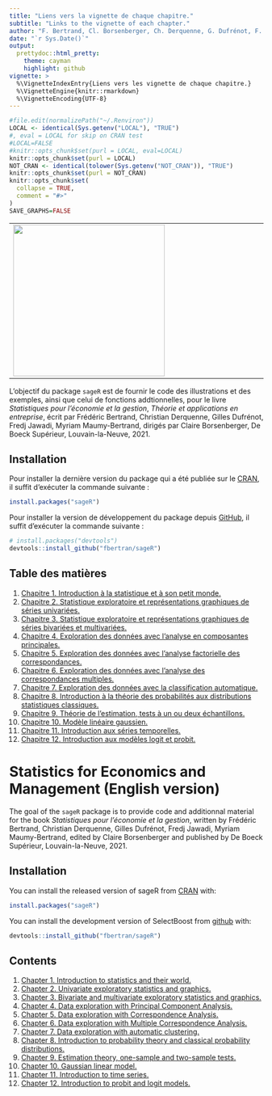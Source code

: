 ```yaml
---
title: "Liens vers la vignette de chaque chapitre."
subtitle: "Links to the vignette of each chapter."
author: "F. Bertrand, Cl. Borsenberger, Ch. Derquenne, G. Dufrénot, F. Jawadi, M. Maumy-Bertrand"
date: "`r Sys.Date()`"
output:
  prettydoc::html_pretty:
    theme: cayman
    highlight: github
vignette: >
  %\VignetteIndexEntry{Liens vers les vignette de chaque chapitre.}
  %\VignetteEngine{knitr::rmarkdown}
  %\VignetteEncoding{UTF-8}
---
```


```r
#file.edit(normalizePath("~/.Renviron"))
LOCAL <- identical(Sys.getenv("LOCAL"), "TRUE")
#, eval = LOCAL for skip on CRAN test
#LOCAL=FALSE
#knitr::opts_chunk$set(purl = LOCAL, eval=LOCAL)
knitr::opts_chunk$set(purl = LOCAL)
NOT_CRAN <- identical(tolower(Sys.getenv("NOT_CRAN")), "TRUE")
knitr::opts_chunk$set(purl = NOT_CRAN)
knitr::opts_chunk$set(
  collapse = TRUE,
  comment = "#>"
)
SAVE_GRAPHS=FALSE
```

<table align="center">
        <tr>
            <td><img src="../man/figures/9782807319448-g.jpg" align="left" width="300" style="margin:0 100px 0 0;"/></td>
            <td><img src="../man/figures/logo.png" align="right" width="200" style="margin:0 0 0 100px;"/></td>
        </tr>
</table>

L'objectif du package `sageR` est de fournir le code des illustrations et des exemples, ainsi que celui de fonctions addtionnelles, pour le livre *Statistiques pour l’économie et la gestion*, *Théorie et applications en entreprise*, écrit par Frédéric Bertrand, Christian Derquenne, Gilles Dufrénot, Fredj Jawadi, Myriam Maumy-Bertrand, dirigés par Claire Borsenberger, De Boeck Supérieur, Louvain-la-Neuve, 2021.


## Installation

Pour installer la dernière version du package qui a été publiée sur le [CRAN](https://CRAN.R-project.org), il suffit d'exécuter la commande suivante :

``` r
install.packages("sageR")
```

Pour installer la version de développement du package depuis [GitHub](https://github.com/), il suffit d'exécuter la commande suivante :

``` r
# install.packages("devtools")
devtools::install_github("fbertran/sageR")
```

## Table des matières

1. [Chapitre 1. Introduction à la statistique et à son petit monde.](https://fbertran.github.io/sageR/articles/CodeChap01.html)
2. [Chapitre 2. Statistique exploratoire et représentations graphiques de séries univariées.](https://fbertran.github.io/sageR/articles/CodeChap02.html) 
3. [Chapitre 3. Statistique exploratoire et représentations graphiques de séries bivariées et multivariées.](https://fbertran.github.io/sageR/articles/CodeChap03.html) 
4. [Chapitre 4. Exploration des données avec l'analyse en composantes principales.](https://fbertran.github.io/sageR/articles/CodeChap04.html)
5. [Chapitre 5. Exploration des données avec l'analyse factorielle des correspondances.](https://fbertran.github.io/sageR/articles/CodeChap05.html)
6. [Chapitre 6. Exploration des données avec l'analyse des correspondances multiples.](https://fbertran.github.io/sageR/articles/CodeChap06.html)
7. [Chapitre 7. Exploration des données avec la classification automatique.](https://fbertran.github.io/sageR/articles/CodeChap07.html)
8. [Chapitre 8. Introduction à la théorie des probabilités aux distributions statistiques classiques.](https://fbertran.github.io/sageR/articles/CodeChap08.html)
9. [Chapitre 9. Théorie de l'estimation, tests à un ou deux échantillons.](https://fbertran.github.io/sageR/articles/CodeChap09.html)
10. [Chapitre 10. Modèle linéaire gaussien.](https://fbertran.github.io/sageR/articles/CodeChap10.html)
11. [Chapitre 11. Introduction aux séries temporelles.](https://fbertran.github.io/sageR/articles/CodeChap11.html)
12. [Chapitre 12. Introduction aux modèles logit et probit.](https://fbertran.github.io/sageR/articles/CodeChap12.html)


# Statistics for Economics and Management (English version)

The goal of the `sageR` package is to provide code and additionnal material for the book *Statistiques pour l’économie et la gestion*, written by Frédéric Bertrand, Christian Derquenne, Gilles Dufrénot, Fredj Jawadi, Myriam Maumy-Bertrand, edited by Claire Borsenberger and published by De Boeck Supérieur, Louvain-la-Neuve, 2021.

## Installation

You can install the released version of sageR from [CRAN](https://CRAN.R-project.org) with:


```r
install.packages("sageR")
```

You can install the development version of SelectBoost from [github](https://github.com) with:


```r
devtools::install_github("fbertran/sageR")
```

## Contents

1. [Chapter 1. Introduction to statistics and their world.](https://fbertran.github.io/sageR/articles/CodeChap01.html)
2. [Chapter 2. Univariate exploratory statistics and graphics.](https://fbertran.github.io/sageR/articles/CodeChap02.html) 
3. [Chapter 3. Bivariate and multivariate exploratory statistics and graphics.](https://fbertran.github.io/sageR/articles/CodeChap03.html) 
4. [Chapter 4. Data exploration with Principal Component Analysis.](https://fbertran.github.io/sageR/articles/CodeChap04.html)
5. [Chapter 5. Data exploration with Correspondence Analysis.](https://fbertran.github.io/sageR/articles/CodeChap05.html)
6. [Chapter 6. Data exploration with Multiple Correspondence Analysis.](https://fbertran.github.io/sageR/articles/CodeChap06.html)
7. [Chapter 7. Data exploration with automatic clustering.](https://fbertran.github.io/sageR/articles/CodeChap07.html)
8. [Chapter 8. Introduction to probability theory and classical probability distributions.](https://fbertran.github.io/sageR/articles/CodeChap08.html)
9. [Chapter 9. Estimation theory, one-sample and two-sample tests.](https://fbertran.github.io/sageR/articles/CodeChap09.html)
10. [Chapter 10. Gaussian linear model.](https://fbertran.github.io/sageR/articles/CodeChap10.html)
11. [Chapter 11. Introduction to time series.](https://fbertran.github.io/sageR/articles/CodeChap11.html)
12. [Chapter 12. Introduction to probit and logit models.](https://fbertran.github.io/sageR/articles/CodeChap12.html)


